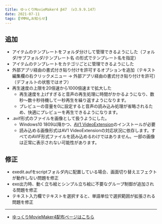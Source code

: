 ```yaml
---
title: ゆっくりMovieMaker4 β47 （v3.9.9.147）
date: 2021-07-11
tags: [YMM4,お知らせ]
---
```

## 追加
- アイテムのテンプレートをフォルダ分けして管理できるようにした（フォルダ/サブフォルダ/テンプレート名 の形式でテンプレート名を指定）
- アイテムのテンプレートをカテゴリごとに管理できるようにした
- 外部アプリ経由の書式付き貼り付けを許可するオプションを追加（テキスト編集欄の右クリックメニュー → 外部アプリ経由の書式付き貼り付けを許可）（デフォルトの状態ではオフ）
- 再生速度の上限を20倍速から1000倍速まで拡大した
  - 再生速度を上げすぎると音声の再生処理に時間がかかるようになり、数秒～数十秒待機して一秒再生を繰り返すようになります。
  - プレビューの音量を0に設定すると音声の読み込み処理が省略されるため、快適にプレビューを再生できるようになります。
- .avif形式のファイルを画像として扱うようにした。
  - Windows10 1809以降かつ、[AV1 VideoExtension](https://www.microsoft.com/ja-jp/p/av1-video-extension/9mvzqvxjbq9v)のインストールが必要
  - 読み込める画像形式はAV1 VideoExtensionの対応状況に依存します。すべてのAVIF形式ファイルを読み込めるわけではありません。一部の画像は正常に表示されない可能性があります。
## 修正
- exedit.aufをscriptフォルダ内に配置している場合、画面切り替えエフェクトが動作しない問題を修正
- exo出力時、動く立ち絵とシンプル立ち絵に不要なグループ制御が追加される問題を修正
- テキスト入力欄でテキストを選択すると、単語単位で選択範囲が拡張される問題を修正
---

- [ゆっくりMovieMaker4配布ページはこちら](/ymm4/)